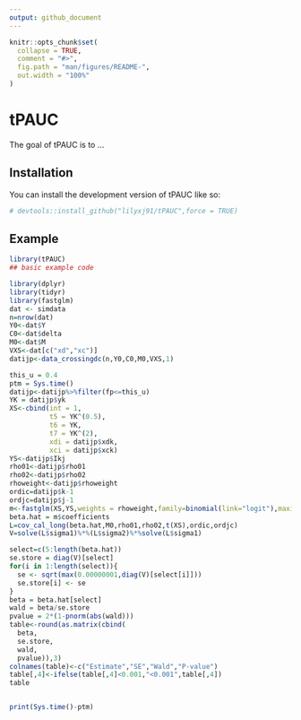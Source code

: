 ```yaml
---
output: github_document
---
```


<!-- README.md is generated from README.Rmd. Please edit that file -->

```r
knitr::opts_chunk$set(
  collapse = TRUE,
  comment = "#>",
  fig.path = "man/figures/README-",
  out.width = "100%"
)
```

# tPAUC

<!-- badges: start -->
<!-- badges: end -->

The goal of tPAUC is to ...

## Installation

You can install the development version of tPAUC like so:

``` r
# devtools::install_github("lilyxj91/tPAUC",force = TRUE)
```

## Example


```r
library(tPAUC)
## basic example code
```



```r
library(dplyr)
library(tidyr)
library(fastglm)
dat <- simdata
n=nrow(dat)
Y0<-dat$Y
C0<-dat$delta
M0<-dat$M
VXS<-dat[c("xd","xc")]
datijp<-data_crossingdc(n,Y0,C0,M0,VXS,1)

this_u = 0.4
ptm = Sys.time()
datijp<-datijp%>%filter(fp<=this_u)
YK = datijp$yk
XS<-cbind(int = 1,
          t5 = YK^(0.5),
          t6 = YK,
          t7 = YK^(2),
          xdi = datijp$xdk,
          xci = datijp$xck)
YS<-datijp$Ikj
rho01<-datijp$rho01
rho02<-datijp$rho02
rhoweight<-datijp$rhoweight
ordic=datijp$k-1
ordjc=datijp$j-1
m<-fastglm(XS,YS,weights = rhoweight,family=binomial(link="logit"),maxit=10000L)
beta.hat = m$coefficients
L=cov_cal_long(beta.hat,M0,rho01,rho02,t(XS),ordic,ordjc)
V=solve(L$sigma1)%*%(L$sigma2)%*%solve(L$sigma1)

select=c(5:length(beta.hat))
se.store = diag(V)[select]
for(i in 1:length(select)){
  se <- sqrt(max(0.00000001,diag(V)[select[i]]))
  se.store[i] <- se
}
beta = beta.hat[select]
wald = beta/se.store
pvalue = 2*(1-pnorm(abs(wald)))
table<-round(as.matrix(cbind(
  beta,
  se.store,
  wald,
  pvalue)),3)
colnames(table)<-c("Estimate","SE","Wald","P-value")
table[,4]<-ifelse(table[,4]<0.001,"<0.001",table[,4])
table


print(Sys.time()-ptm)
```